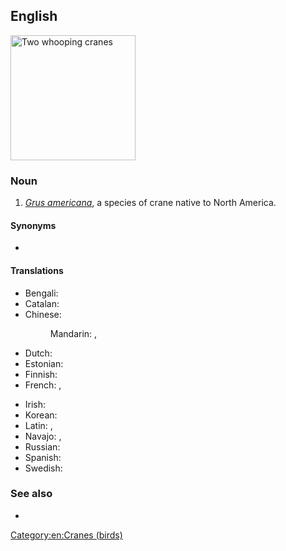 {{also|whooping-crane}}
==English==
[[Image:WhoopingCrane23.jpg|thumb|right|200px|Two whooping cranes]]
{{wikipedia}}
{{wikispecies|Grus americana}}

===Noun===
{{en-noun}}

# ''[[Grus americana]]'', a species of crane native to North America.

====Synonyms====
* {{l|en|trumpeter crane}} {{qualifier|rare, dated}}

====Translations====
{{trans-top|''Grus americana''}}
* Bengali: {{t|bn|হুপিং সারস}}
* Catalan: {{t|ca|grua cridanera|f}}
* Chinese:
*: Mandarin: {{t|cmn|美洲鶴}}, {{t|cmn|美洲鹤|tr=měizhōuhè}}
* Dutch: {{t+|nl|kraanvogel|m}}
* Estonian: {{t|et|kisakurg}}
* Finnish: {{t+|fi|trumpettikurki}}
* French: {{t|fr|grue canadienne|f}}, {{t|fr|grue américaine|f}}
{{trans-mid}}
* Irish: {{t|ga|grús Meiriceánach|m}}
* Korean: {{t|ko|미국흰두루미}}
* Latin: {{t|la|Grus americana}}, {{t|la|Grus canadensis}}
* Navajo: {{t|nv|dééł łigaiígíí}}, {{t|nv|tóniłhę́ęshii}}
* Russian: {{t|ru|америка́нский жура́вль|m}}
* Spanish: {{t|es|grulla blanca|f}}
* Swedish: {{t|sv|trumpetartrana}}
{{trans-bottom}}

===See also===
* {{l|en|sandhill crane}}

[[Category:en:Cranes (birds)]]